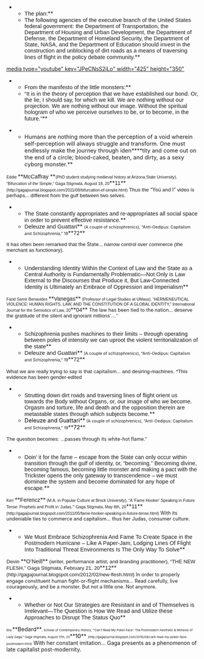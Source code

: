 **<span style="font-family: Arial,Helvetica,sans-serif; font-size: 11pt;">The plan:</span>**
**<span style="font-family: Arial,Helvetica,sans-serif; font-size: 11pt;">The following agencies of the executive branch of the United States federal government: the Department of Transportation, the Department of Housing and Urban Development, the Department of Defense, the Department of Homeland Security, the Department of State, NASA, and the Department of Education should invest in the construction and unblocking of dirt roads as a means of traversing lines of flight in the policy debate community.</span>**

[[media type="youtube" key="JPeCNsS2jLo" width="425" height="350"]]

**<span style="font-family: Arial,Helvetica,sans-serif; font-size: 11pt;">From the manifesto of the little monsters:</span>**
**<span style="font-family: Arial,Helvetica,sans-serif; font-size: 11pt;">“It is in the theory of perception that we have established our bond. Or, the lie, I should say, for which we kill. We are nothing without our projection. We are nothing without our image. Without the spiritual hologram of who we perceive ourselves to be, or to become, in the future.”</span>**

**<span style="font-size: 11pt;">Humans are nothing more than the perception of a void wherein self-perception will always struggle and transform. One must endlessly make the journey through iden</span>****<span style="font-size: 11pt;">tity and come out on the end of a circle; blood-caked, beaten, and dirty, as a sexy cyborg monster.</span>**
<span style="font-family: Arial,sans-serif; font-size: 8pt;">Eddie </span>**<span style="font-family: Arial,sans-serif; font-size: 11pt;">McCaffray </span>**<span style="font-size: 8pt;">(</span><span style="font-family: Arial,sans-serif; font-size: 8pt;">PhD student studying medieval history at Arizona State University), “Bifurcation of the Simple,” Gaga Stigmata, August 18, 20</span>**<span style="font-family: Arial,sans-serif; font-size: 11pt;">11</span>**<span style="font-family: Arial,sans-serif; font-size: 8pt;"> (http://gagajournal.blogspot.com/2011/08/bifurcation-of-simple.html)</span>
<span style="font-family: Arial,sans-serif; font-size: 10pt;">Thus the </span><span style="font-size: 9.5pt;">“Yoü and I”</span><span style="font-family: Arial,sans-serif; font-size: 10pt;"> video </span><span style="font-size: 9.5pt;">is perhaps... </span><span style="font-family: Arial,sans-serif; font-size: 10pt;">different from the gulf between two selves.</span>

**<span style="font-family: Arial,Helvetica,sans-serif; font-size: 11pt;">The State constantly appropriates and re-appropriates all social space in order to prevent effective resistance</span><span style="font-family: Arial,Helvetica,sans-serif; font-size: 14px;">.</span>**
**<span style="font-family: Arial,sans-serif; font-size: 11pt;">Deleuze and Guattari</span>** <span style="font-size: 8pt;">(A couple of schizophrenics), “Anti-Oedipus: Capitalism and Schizophrenia,” 19</span>**<span style="font-family: Arial,sans-serif; font-size: 11pt;">72</span>**
<span style="font-family: Arial,sans-serif; font-size: 10pt;">It has often been remarked that </span><span style="font-size: 9.5pt;">the State... </span><span style="font-family: Arial,sans-serif; font-size: 10pt;">narrow control over commerce (the merchant as functionary).</span>

**<span style="font-family: Arial,Helvetica,sans-serif; font-size: 11pt;">Understanding Identity Within the Context of Law and the State as a Central Authority is Fundamentally Problematic—Not Only is Law External to the Discourses that Produce it, But Law-Connected Identity is Ultimately an Embrace of Oppression and Imperialism</span>**
<span style="font-family: Arial,sans-serif; font-size: 8pt;">Farid Samir Benavides </span>**<span style="font-family: Arial,sans-serif; font-size: 11pt;">Vanegas</span>**<span style="font-family: Arial,sans-serif; font-size: 8pt;"> (Professor of Legal Studies at UMass), “HERMENEUTICAL VIOLENCE: HUMAN RIGHTS, LAW, AND THE CONSTITUTION OF A GLOBAL IDENTITY,” International Journal for the Semiotics of Law, 20</span>**<span style="font-family: Arial,sans-serif; font-size: 11pt;">04</span>**
<span style="font-size: 9.5pt;">The law has been tied to the nation... </span><span style="font-family: Arial,sans-serif; font-size: 10pt;">deserve the gratitude of the silent and ignorant millions’…’’</span>

**<span style="font-family: Arial,Helvetica,sans-serif; font-size: 11pt;">Schizophrenia pushes machines to their limits – through operating between poles of intensity we can uproot the violent territorialization of the state</span>**
**<span style="font-family: Arial,sans-serif; font-size: 11pt;">Deleuze and Guattari</span>**<span style="font-size: 8pt;"> (A couple of schizophrenics), “Anti-Oedipus: Capitalism and Schizophrenia,” 19</span>**<span style="font-family: Arial,sans-serif; font-size: 11pt;">72</span>**
<span style="font-family: Arial,sans-serif; font-size: 10pt;">What we are really trying to say is that </span><span style="font-size: 9.5pt;">capitalism... </span><span style="font-family: Arial,sans-serif; font-size: 10pt;">and desiring-machines.</span>
<span style="font-family: Arial,sans-serif; font-size: 10pt;">*This evidence has been gender-edited</span>

**<span style="font-family: Arial,Helvetica,sans-serif; font-size: 11pt;">Strutting down dirt roads and traversing lines of flight orient us towards the Body without Organs, or, our image of who we become. Orgasm and torture, life and death and the opposition therein are metastable states through which subjects become.</span>**
**<span style="color: windowtext; font-size: 11pt;">Deleuze and Guattari</span>**<span style="font-size: 8pt;"> (A couple of schizophrenics), “Anti-Oedipus: Capitalism and Schizophrenia,” 19</span>**<span style="color: windowtext; font-size: 11pt;">72</span>**
<span style="font-family: Arial,sans-serif; font-size: 10pt;">The question becomes: ...</span><span style="font-size: 9.5pt;">passes through its white-hot flame</span><span style="font-family: Arial,sans-serif; font-size: 10pt;">."</span>

**<span style="font-family: Arial,Helvetica,sans-serif; font-size: 11pt;">Doin’ it for the fame – escape from the State can only occur within transition through the gulf of identity, or, “becoming.” Becoming divine, becoming famous, becoming little monster and making a pact with the Trickster opens the only gateway to transcendence – we must dominate the system and become dominated for any hope of escape.</span>**
<span style="font-family: Arial,sans-serif; font-size: 8pt;">Keri </span>**<span style="font-family: Arial,sans-serif; font-size: 11pt;">Ferencz</span>**<span style="font-family: Arial,sans-serif; font-size: 8pt;"> (M.A. in Popular Culture at Brock University), “A 'Fame Hooker' Speaking in Future Tense: Prophets and Profit in 'Judas,'" Gaga Stigmata, May 8th, 20</span>**<span style="font-family: Arial,sans-serif; font-size: 11pt;">11</span>**<span style="font-family: Arial,sans-serif; font-size: 8pt;"> (http://gagajournal.blogspot.com/2011/05/fame-hooker-speaking-in-future-tense.html)</span>
<span style="font-size: 9.5pt;">With its undeniable ties to commerce and capitalism... thus her Judas, consumer culture.</span>

**<span style="font-family: Arial,Helvetica,sans-serif; font-size: 11pt;">We Must Embrace Schizophrenia And Fame To Create Space in the Postmodern Hurricane – Like A Paper-Jam, Lodging Lines Of Flight Into Traditional Threat Environments Is The Only Way To Solve</span>**
<span style="font-family: Arial,sans-serif; font-size: 10pt;">Devin </span>**<span style="font-family: Arial,sans-serif; font-size: 11pt;">O’Neill</span>**<span style="font-family: Arial,sans-serif; font-size: 10pt;"> (writer, performance artist, and branding practitioner), “THE NEW FLESH,” Gaga Stigmata, February 21, 20</span>**<span style="font-family: Arial,sans-serif; font-size: 11pt;">12</span>**<span style="font-family: Arial,sans-serif; font-size: 10pt;"> (http://gagajournal.blogspot.com/2012/02/new-flesh.html)</span>
<span style="font-size: 9.5pt;">In order to properly engage constituent human fight-or-flight mechanisms...</span>
<span style="font-size: 9.5pt;">Read carefully, live courageously, and be a monster. But not a little one. Not anymore.</span>

**<span style="font-family: Arial,Helvetica,sans-serif; font-size: 11pt;">Whether or Not Our Strategies are Resistant in and of Themselves is Irrelevant—The Question is How We Read and Utilize these Approaches to Disrupt The Status Quo</span>**
<span style="font-size: 6pt;">Ella </span>**<span style="font-size: 11pt;">Bedard</span>**<span style="font-size: 6pt;">, Scholar of Contemporary History, “’Can't Read My Poker Face’: The Postmodern Aesthetic & Mimesis of Lady Gaga,” Gaga Stigmata, August 17th, 20</span><span class="reduce2">**<span style="color: windowtext; font-size: 11pt;">10</span>**</span> <span style="font-size: 6pt;">(http://gagajournal.blogspot.com/2010/08/cant-read-my-poker-face-postmodern.html)</span>
With her constant imitation... Gaga presents as a phenomenon of late capitalist post-modernity.